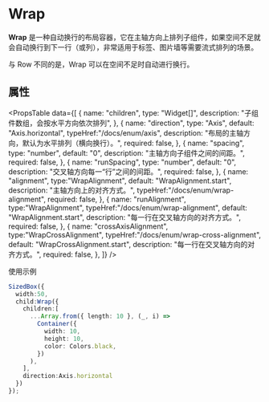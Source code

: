 # Wrap

**Wrap** 是一种自动换行的布局容器，它在主轴方向上排列子组件，如果空间不足就会自动换行到下一行（或列），非常适用于标签、图片墙等需要流式排列的场景。

与 Row 不同的是，Wrap 可以在空间不足时自动进行换行。


## 属性

<PropsTable
  data={[
    {
      name: "children",
      type: "Widget[]",
      description: "子组件数组，会按水平方向依次排列",
    },
    {
      name: "direction",
      type: "Axis",
      default: "Axis.horizontal",
      typeHref:"/docs/enum/axis",
      description: "布局的主轴方向，默认为水平排列（横向换行）。",
      required: false,
    },
    {
      name: "spacing",
      type: "number",
      default: "0",
      description: "主轴方向子组件之间的间距。",
      required: false,
    },
    {
      name: "runSpacing",
      type: "number",
      default: "0",
      description: "交叉轴方向每一“行”之间的间距。",
      required: false,
    },
    {
      name: "alignment",
      type:"WrapAlignment",
      default: "WrapAlignment.start",
      description: "主轴方向上的对齐方式。",
      typeHref:"/docs/enum/wrap-alignment",
      required: false,
    },
    {
      name: "runAlignment",
      type:"WrapAlignment",
      typeHref:"/docs/enum/wrap-alignment",
      default: "WrapAlignment.start",
      description: "每一行在交叉轴方向的对齐方式。",
      required: false,
    },
     {
      name: "crossAxisAlignment",
      type:"WrapCrossAlignment",
      typeHref:"/docs/enum/wrap-cross-alignment",
      default: "WrapCrossAlignment.start",
      description: "每一行在交叉轴方向的对齐方式。",
      required: false,
    },
  ]}
/>

使用示例

```typescript
SizedBox({
  width:50,
  child:Wrap({
    children:[
      ...Array.from({ length: 10 }, (_, i) =>
        Container({
          width: 10,
          height: 10,
          color: Colors.black,
        })
      ),
    ],
    direction:Axis.horizontal
  })
});
```
